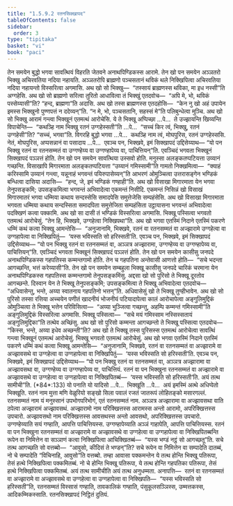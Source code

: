 ```yaml
---
title: "1.5.9.2 रतनसिक्खापद"
tableOfContents: false
sidebar:
  order: 3
type: "tipitaka"
basket: "vi"
book: "paci"
---
```



<DynamicBreadcrumb />

<Division number="502" book="paci">

<Paragraph number="1476" book="paci">
तेन समयेन बुद्धो भगवा सावत्थियं विहरति जेतवने अनाथपिण्डिकस्स आरामे. तेन खो पन समयेन अञ्ञतरो भिक्खु अचिरवतिया नदिया नहायति. अञ्ञतरोपि ब्राह्मणो पञ्चसतानं थविकं थले निक्खिपित्वा अचिरवतिया नदिया नहायन्तो विस्सरित्वा अगमासि. अथ खो सो भिक्खु—  “तस्सायं ब्राह्मणस्स थविका, मा इध नस्सी”ति अग्गहेसि. अथ खो सो ब्राह्मणो सरित्वा तुरितो आधावित्वा तं भिक्खुं एतदवोच—  “अपि मे, भो, थविकं पस्सेय्यासी”ति? “हन्द, ब्राह्मणा”ति अदासि. अथ खो तस्स ब्राह्मणस्स एतदहोसि—  “केन नु खो अहं उपायेन इमस्स भिक्खुनो पुण्णपत्तं न ददेय्यन्”ति. “न मे, भो, पञ्चसतानि, सहस्सं मे”ति पलिबुन्धेत्वा मुञ्चि.
</Paragraph>

<Paragraph number="1477" book="paci">
अथ खो सो भिक्खु आरामं गन्त्वा भिक्खूनं एतमत्थं आरोचेसि. ये ते भिक्खू अप्पिच्छा …पे…  ते उज्झायन्ति खिय्यन्ति विपाचेन्ति—  “कथञ्हि नाम भिक्खु रतनं उग्गहेस्सती”ति …पे…  “सच्चं किर त्वं, भिक्खु, रतनं उग्गहेसी”ति? “सच्चं, भगवा”ति. विगरहि बुद्धो भगवा …पे…  कथञ्हि नाम त्वं, मोघपुरिस, रतनं उग्गहेस्ससि. नेतं, मोघपुरिस, अप्पसन्नानं वा पसादाय …पे…  एवञ्च पन, भिक्खवे, इमं सिक्खापदं उद्दिसेय्याथ—
</Paragraph>

<Paragraph number="1478" book="paci">
<Emphasis>“यो पन भिक्खु रतनं वा रतनसम्मतं वा उग्गण्हेय्य वा उग्गण्हापेय्य वा, पाचित्तियन्”</Emphasis>ति.
</Paragraph>

<Paragraph number="1479" book="paci">
एवञ्चिदं भगवता भिक्खूनं सिक्खापदं पञ्ञत्तं होति.
</Paragraph>

</Division>
<Division number="503" book="paci">

<Paragraph number="1480" book="paci">
तेन खो पन समयेन सावत्थिया उस्सवो होति. मनुस्सा अलङ्कतप्पटियत्ता उय्यानं गच्छन्ति. विसाखापि मिगारमाता अलङ्कतप्पटियत्ता “उय्यानं गमिस्सामी”ति गामतो निक्खमित्वा—  “क्याहं करिस्सामि उय्यानं गन्त्वा, यन्नूनाहं भगवन्तं पयिरुपासेय्यन्”ति आभरणं ओमुञ्चित्वा उत्तरासङ्गेन भण्डिकं बन्धित्वा दासिया अदासि—  “हन्द, जे, इमं भण्डिकं गण्हाही”ति. अथ खो विसाखा मिगारमाता येन भगवा तेनुपसङ्कमि; उपसङ्कमित्वा भगवन्तं अभिवादेत्वा एकमन्तं निसीदि. एकमन्तं निसिन्नं खो विसाखं मिगारमातरं भगवा धम्मिया कथाय सन्दस्सेसि समादपेसि समुत्तेजेसि सम्पहंसेसि. अथ खो विसाखा मिगारमाता भगवता धम्मिया कथाय सन्दस्सिता समादपिता समुत्तेजिता सम्पहंसिता उट्ठायासना भगवन्तं अभिवादेत्वा पदक्खिणं कत्वा पक्कामि. अथ खो सा दासी तं भण्डिकं विस्सरित्वा अगमासि. भिक्खू पस्सित्वा भगवतो एतमत्थं आरोचेसुं. “तेन हि, भिक्खवे, उग्गहेत्वा निक्खिपथा”ति. अथ खो भगवा एतस्मिं निदाने एतस्मिं पकरणे धम्मिं कथं कत्वा भिक्खू आमन्तेसि—  “अनुजानामि, भिक्खवे, रतनं वा रतनसम्मतं वा अज्झारामे उग्गहेत्वा वा उग्गहापेत्वा वा निक्खिपितुं—  ‘यस्स भविस्सति सो हरिस्सती’ति. एवञ्च पन, भिक्खवे, इमं सिक्खापदं उद्दिसेय्याथ—
</Paragraph>

<Paragraph number="1481" book="paci">
<Emphasis>“यो पन भिक्खु रतनं वा रतनसम्मतं वा, अञ्ञत्र अज्झारामा, उग्गण्हेय्य वा उग्गण्हापेय्य वा, पाचित्तियन्”</Emphasis>ति.
</Paragraph>

<Paragraph number="1482" book="paci">
एवञ्चिदं भगवता भिक्खूनं सिक्खापदं पञ्ञत्तं होति.
</Paragraph>

</Division>
<Division number="504" book="paci">

<Paragraph number="1483" book="paci">
तेन खो पन समयेन कासीसु जनपदे अनाथपिण्डिकस्स गहपतिस्स कम्मन्तगामो होति. तेन च गहपतिना अन्तेवासी आणत्तो होति—  “सचे भदन्ता आगच्छन्ति, भत्तं करेय्यासी”ति. तेन खो पन समयेन सम्बहुला भिक्खू कासीसु जनपदे चारिकं चरमाना येन अनाथपिण्डिकस्स गहपतिस्स कम्मन्तगामो तेनुपसङ्कमिंसु. अद्दसा खो सो पुरिसो ते भिक्खू दूरतोव आगच्छन्ते. दिस्वान येन ते भिक्खू तेनुपसङ्कमि; उपसङ्कमित्वा ते भिक्खू अभिवादेत्वा एतदवोच—  “अधिवासेन्तु, भन्ते, अय्या स्वातनाय गहपतिनो भत्तन्”ति. अधिवासेसुं खो ते भिक्खू तुण्हीभावेन. अथ खो सो पुरिसो तस्सा रत्तिया अच्चयेन पणीतं खादनीयं भोजनीयं पटियादापेत्वा कालं आरोचापेत्वा अङ्गुलिमुद्दिकं ओमुञ्चित्वा ते भिक्खू भत्तेन परिविसित्वा—  “अय्या भुञ्जित्वा गच्छन्तु, अहम्पि कम्मन्तं गमिस्सामी”ति अङ्गुलिमुद्दिकं विस्सरित्वा अगमासि. भिक्खू पस्सित्वा—  “सचे मयं गमिस्साम नस्सिस्सतायं अङ्गुलिमुद्दिका”ति तत्थेव अच्छिंसु. अथ खो सो पुरिसो कम्मन्ता आगच्छन्तो ते भिक्खू पस्सित्वा एतदवोच—  “किस्स, भन्ते, अय्या इधेव अच्छन्ती”ति? अथ खो ते भिक्खू तस्स पुरिसस्स एतमत्थं आरोचेत्वा सावत्थिं गन्त्वा भिक्खूनं एतमत्थं आरोचेसुं. भिक्खू भगवतो एतमत्थं आरोचेसुं.
</Paragraph>

<Paragraph number="1484" book="paci">
अथ खो भगवा एतस्मिं निदाने एतस्मिं पकरणे धम्मिं कथं कत्वा भिक्खू आमन्तेसि—  “अनुजानामि, भिक्खवे, रतनं वा रतनसम्मतं वा अज्झारामे वा अज्झावसथे वा उग्गहेत्वा वा उग्गहापेत्वा वा निक्खिपितुं—  ‘यस्स भविस्सति सो हरिस्सती’ति. एवञ्च पन, भिक्खवे, इमं सिक्खापदं उद्दिसेय्याथ—
</Paragraph>

</Division>
<Division number="505" book="paci">

<Paragraph number="1485" book="paci">
<Emphasis>“यो पन भिक्खु रतनं वा रतनसम्मतं वा, अञ्ञत्र अज्झारामा वा अज्झावसथा वा, उग्गण्हेय्य वा उग्गण्हापेय्य वा, पाचित्तियं. रतनं वा पन भिक्खुना रतनसम्मतं वा अज्झारामे वा अज्झावसथे वा उग्गहेत्वा वा उग्गहापेत्वा वा निक्खिपितब्बं—  ‘यस्स भविस्सति सो हरिस्सती’ति. अयं तत्थ सामीची”</Emphasis>ति. (*84*:<Emphasis>133</Emphasis>)
</Paragraph>

</Division>
<Division number="506" book="paci">

<Paragraph number="1486" book="paci">
<Emphasis>यो पना</Emphasis>ति यो यादिसो …पे…  <Emphasis>भिक्खू</Emphasis>ति …पे…  अयं इमस्मिं अत्थे अधिप्पेतो भिक्खूति.
</Paragraph>

<Paragraph number="1487" book="paci">
<Emphasis>रतनं</Emphasis> नाम मुत्ता मणि वेळुरियो सङ्खो सिला पवालं रजतं जातरूपं लोहितङ्को मसारगल्लं.
</Paragraph>

<Paragraph number="1488" book="paci">
<Emphasis>रतनसम्मतं</Emphasis> नाम यं मनुस्सानं उपभोगपरिभोगं, एतं रतनसम्मतं नाम.
</Paragraph>

<Paragraph number="1489" book="paci">
<Emphasis>अञ्ञत्र अज्झारामा वा अज्झावसथा वा</Emphasis>ति ठपेत्वा अज्झारामं अज्झावसथं.
</Paragraph>

<Paragraph number="1490" book="paci">
<Emphasis>अज्झारामो</Emphasis> नाम परिक्खित्तस्स आरामस्स अन्तो आरामो, अपरिक्खित्तस्स उपचारो.
</Paragraph>

<Paragraph number="1491" book="paci">
<Emphasis>अज्झावसथो</Emphasis> नाम परिक्खित्तस्स आवसथस्स अन्तो आवसथो, अपरिक्खित्तस्स उपचारो.
</Paragraph>

<Paragraph number="1492" book="paci">
<Emphasis>उग्गण्हेय्या</Emphasis>ति सयं गण्हाति, आपत्ति पाचित्तियस्स.
</Paragraph>

<Paragraph number="1493" book="paci">
<Emphasis>उग्गण्हापेय्या</Emphasis>ति अञ्ञं गाहापेति, आपत्ति पाचित्तियस्स.
</Paragraph>

<Paragraph number="1494" book="paci">
<Emphasis>रतनं वा पन भिक्खुना रतनसम्मतं वा अज्झारामे वा अज्झावसथे वा उग्गहेत्वा वा उग्गहापेत्वा वा निक्खिपितब्बन्</Emphasis>ति रूपेन वा निमित्तेन वा सञ्ञाणं कत्वा निक्खिपित्वा आचिक्खितब्बं—  “यस्स भण्डं नट्ठं सो आगच्छतू”ति. सचे तत्थ आगच्छति सो वत्तब्बो—  “आवुसो, कीदिसं ते भण्डन्”ति? सचे रूपेन वा निमित्तेन वा सम्पादेति दातब्बं, नो चे सम्पादेति “विचिनाहि, आवुसो”ति वत्तब्बो. तम्हा आवासा पक्कमन्तेन ये तत्थ होन्ति भिक्खू पतिरूपा, तेसं हत्थे निक्खिपित्वा पक्कमितब्बं. नो चे होन्ति भिक्खू पतिरूपा, ये तत्थ होन्ति गहपतिका पतिरूपा, तेसं हत्थे निक्खिपित्वा पक्कमितब्बं.
</Paragraph>

<Paragraph number="1495" book="paci">
<Emphasis>अयं तत्थ सामीची</Emphasis>ति अयं तत्थ अनुधम्मता.
</Paragraph>

</Division>
<Division number="507" book="paci">

<Paragraph number="1496" book="paci">
अनापत्ति—  रतनं वा रतनसम्मतं वा अज्झारामे वा अज्झावसथे वा उग्गहेत्वा वा उग्गहापेत्वा वा निक्खिपति—  “यस्स भविस्सति सो हरिस्सती”ति, रतनसम्मतं विस्सासं गण्हाति, तावकालिकं गण्हाति, पंसुकूलसञ्ञिस्स, उम्मत्तकस्स, आदिकम्मिकस्साति.

</Paragraph>
</Division>

<Paragraph number="1497" type="center" book="paci">
रतनसिक्खापदं निट्ठितं दुतियं.
</Paragraph>